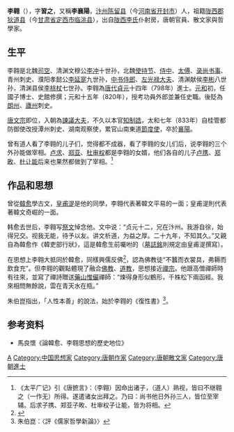 {{Otheruses|other=名为李习之的其他人物|李习之}}

'''李翱'''（{{bd|774年||836年||catIdx=L李}}），字'''習之'''，又稱'''李襄陽'''，[[汴州|汴州]][[陈留县|陈留县]]（今[[河南省|河南省]][[开封市|开封市]]）人，祖籍[[陇西郡|陇西郡]][[狄道县|狄道县]]（今[[甘肃省|甘肃省]][[定西市|定西市]][[临洮县|临洮县]]），出自[[陇西李氏|陇西李氏]]仆射房，唐朝官員、散文家與哲學家。

==生平==
李翱是北魏[[司空|司空]]、清渊文穆公[[李冲_(北魏)|李冲]]十世孙，北魏[[使持节|使持节]]、[[侍中|侍中]]、[[太傅|太傅]]、[[录尚书事|录尚书事]]、青州刺史、濮阳孝懿公[[李延寔|李延寔]]九世孙，[[中书侍郎|中书侍郎]]、[[左光禄大夫|左光禄大夫]]、清渊献侯[[李彬_(北魏)|李彬]]八世孙，清渊县侯[[李桃杖|李桃杖]]七世孙。李翱為[[唐代|唐代]][[貞元_(唐朝)|貞元]]十四年（798年）進士。[[元和_(唐朝)|元和]]初，任國子博士、史館修撰；元和十五年（820年），授考功員外郎並兼任史職。後貶為[[朗州|朗州]]、[[廬州|廬州]]刺史。

[[唐文宗|唐文宗]]即位，入朝為[[諫議大夫|諫議大夫]]，不久以本官[[知制誥|知制誥]]，太和七年（833年）自桂管都防御使改授潭州刺史、湖南观察使，累官山南東道[[節度使|節度使]]，卒於[[襄陽|襄陽]]。

曾有道人看了李翱的儿子们，觉得都不成器，看了李翱的女儿们后，说李翱的三个外孙能做宰相。[[卢求|卢求]]、[[郑亚|郑亚]]、[[杜审权|杜审权]]都是李翱的女婿，他们各自的儿子[[卢携|卢携]]、[[郑畋|郑畋]]、[[杜让能|杜让能]]后来也果然都做到了宰相。<ref>《太平广记》引《唐摭言》：（李翱）因命出诸子，（道人）熟视，皆曰不继翱之（一作无）所得。遂遣诸女出拜之。乃曰：尚书他日外孙三人，皆位至宰辅。后求子携、郑亚子畋、杜审权子让能，皆为将相。</ref>

==作品和思想==
曾從[[韓愈|韓愈]]學古文，[[皇甫湜|皇甫湜]]是他的同學，李翱代表著韓文平易的一面；皇甫湜則代表著韓文奇崛的一面。

韩愈去世后，李翱写[[祭文|祭文]]悼念他。文中说：“贞元十二，兄在汴州。我游自徐，始得兄交。视我无能，待予以友。讲文析道，为益之厚。二十九年，不知其久。”又親自為韓愈作《韓吏部行狀》，這是韓愈生前囑咐的（[[墓誌銘|墓誌銘]]則規定由皇甫湜撰寫）。

在思想上李翱大抵同於韓愈，同樣興儒反佛<ref>{{Cite web |url=https://xuewen.cnki.net/CMFD-2008132359.nh.html |title=李翱人性论思想研究 |access-date=2021-01-23 |archive-date=2021-03-12 |archive-url=https://web.archive.org/web/20210312171117/https://xuewen.cnki.net/CMFD-2008132359.nh.html |dead-url=no }}</ref>，認為佛教徒“不蠶而衣裳具，弗耨而飲食充”。但李翱的觀點體現了融合[[佛教|佛教]]、[[道教|道教]]，思想接近[[禪宗|禪宗]]。他跟高僧禪師時有往來，並寫了禪詩贈送[[藥山惟儼|藥山惟儼]]禪師：“煉得身形似鶴形，千株松下兩函經。我來相問無餘說，雲在青天水在瓶。”

朱伯崑指出，「人性本善」的說法，始於李翱的《復性書》<ref>朱伯崑：〈評《儒家哲學新論》〉</ref>。

== 参考资料 ==
{{reflist}}
* 馬良懷《論韓愈、李翱思想的歷史地位》

{{Authority control}}

{{DEFAULTSORT:}}
[[Category:陇西李氏|A]]
[[Category:中国思想家|Category:中国思想家]]
[[Category:唐朝作家|Category:唐朝作家]]
[[Category:唐朝散文家|Category:唐朝散文家]]
[[Category:唐朝進士|Category:唐朝進士]]